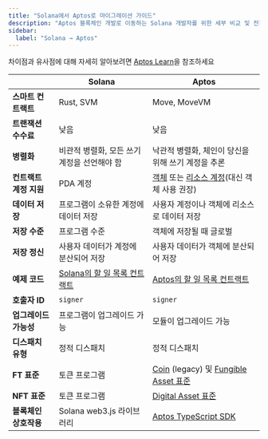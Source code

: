 ```yaml
---
title: "Solana에서 Aptos로 마이그레이션 가이드"
description: "Aptos 블록체인 개발로 이동하는 Solana 개발자를 위한 세부 비교 및 전환 가이드"
sidebar:
  label: "Solana → Aptos"
---
```


차이점과 유사점에 대해 자세히 알아보려면 [Aptos Learn](https://learn.aptoslabs.com/en/tutorials/solana-to-aptos-guide/cheat-sheet?workshop=solana-to-aptos)을 참조하세요

|                              | Solana                                                                                                             | Aptos                                                                 |
|------------------------------|--------------------------------------------------------------------------------------------------------------------|-----------------------------------------------------------------------|
| **스마트 컨트랙트**         | Rust, SVM                                                                                                          | Move, MoveVM                                                          |
| **트랜잭션 수수료**         | 낮음                                                                                                               | 낮음                                                                  |
| **병렬화**                   | 비관적 병렬화, 모든 쓰기 계정을 선언해야 함                                                                        | 낙관적 병렬화, 체인이 당신을 위해 쓰기 계정을 추론                    |
| **컨트랙트 계정 지원**      | PDA 계정                                                                                                           | [객체](/build/smart-contracts/objects) 또는 [리소스 계정](/build/smart-contracts/resource-accounts)(대신 객체 사용 권장) |
| **데이터 저장**             | 프로그램이 소유한 계정에 데이터 저장                                                                               | 사용자 계정이나 객체에 리소스로 데이터 저장                           |
| **저장 수준**               | 프로그램 수준                                                                                                      | 객체에 저장될 때 글로벌                                              |
| **저장 정신**               | 사용자 데이터가 계정에 분산되어 저장                                                                               | 사용자 데이터가 객체에 분산되어 저장                                  |
| **예제 코드**               | [Solana의 할 일 목록 컨트랙트](https://github.com/aptos-labs/move-by-examples/tree/main/advanced-todo-list/solana) | [Aptos의 할 일 목록 컨트랙트](https://github.com/aptos-labs/move-by-examples/tree/main/advanced-todo-list/aptos) |
| **호출자 ID**               | `signer`                                                                                                           | `signer`                                                              |
| **업그레이드 가능성**       | 프로그램이 업그레이드 가능                                                                                         | 모듈이 업그레이드 가능                                                |
| **디스패치 유형**           | 정적 디스패치                                                                                                      | 정적 디스패치                                                         |
| **FT 표준**                 | 토큰 프로그램                                                                                                      | [Coin](/build/smart-contracts/aptos-coin) (legacy) 및 [Fungible Asset 표준](/build/smart-contracts/fungible-asset) |
| **NFT 표준**                | 토큰 프로그램                                                                                                      | [Digital Asset 표준](/build/smart-contracts/digital-asset)           |
| **블록체인 상호작용**       | Solana web3.js 라이브러리                                                                                          | [Aptos TypeScript SDK](/build/sdks/ts-sdk)                            |
